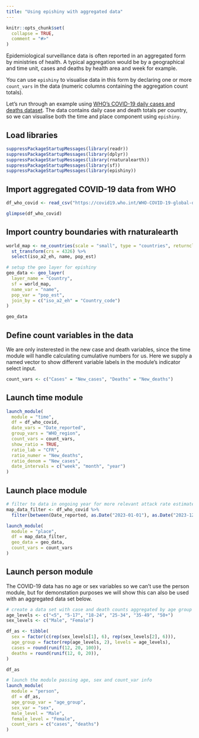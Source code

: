```yaml
---
title: "Using epishiny with aggregated data"
---
```


```r
knitr::opts_chunk$set(
  collapse = TRUE,
  comment = "#>"
)
```

Epidemiological surveillance data is often reported in an aggregated form by ministries of health.
A typical aggregation would be by a geographical and time unit, cases and deaths by health area and week for example.

You can use `epishiny` to visualise data in this form by declaring one or more `count_vars` in the data 
(numeric columns containing the aggregation count totals).

Let's run through an example using [WHO's COVID-19 daily cases and deaths dataset](https://covid19.who.int/data).
The data contains daily case and death totals per country, so we can visualise both the time and place component 
using `epishiny`.

## Load libraries

```r
suppressPackageStartupMessages(library(readr))
suppressPackageStartupMessages(library(dplyr))
suppressPackageStartupMessages(library(rnaturalearth))
suppressPackageStartupMessages(library(sf))
suppressPackageStartupMessages(library(epishiny))
```

## Import aggregated COVID-19 data from WHO

```r
df_who_covid <- read_csv("https://covid19.who.int/WHO-COVID-19-global-data.csv")

glimpse(df_who_covid)
```

## Import country boundaries with rnaturalearth

```r
world_map <- ne_countries(scale = "small", type = "countries", returnclass = "sf") %>%
  st_transform(crs = 4326) %>%
  select(iso_a2_eh, name, pop_est)

# setup the geo layer for epishiny
geo_data <- geo_layer(
  layer_name = "Country",
  sf = world_map,
  name_var = "name",
  pop_var = "pop_est",
  join_by = c("iso_a2_eh" = "Country_code")
)

geo_data
```

## Define count variables in the data 

We are only insterested in the new case and death variables, since the time module will handle calculating
cumulative numbers for us. Here we supply a named vector to show different variable labels in the module's
indicator select input.

```r
count_vars <- c("Cases" = "New_cases", "Deaths" = "New_deaths")
```

## Launch time module

```r
launch_module(
  module = "time",
  df = df_who_covid,
  date_vars = "Date_reported",
  group_vars = "WHO_region",
  count_vars = count_vars,
  show_ratio = TRUE,
  ratio_lab = "CFR",
  ratio_numer = "New_deaths",
  ratio_denom = "New_cases",
  date_intervals = c("week", "month", "year")
)
```

## Launch place module

```r
# filter to data in ongoing year for more relevant attack rate estimates
map_data_filter <- df_who_covid %>% 
  filter(between(Date_reported, as.Date("2023-01-01"), as.Date("2023-12-31")))

launch_module(
  module = "place",
  df = map_data_filter,
  geo_data = geo_data,
  count_vars = count_vars
)
```

## Launch person module

The COVID-19 data has no age or sex variables so we can't use the person module, but for demonstation
purposes we will show this can also be used with an aggregated data set below.

```r
# create a data set with case and death counts aggregated by age group and sex
age_levels <- c("<5", "5-17", "18-24", "25-34", "35-49", "50+")
sex_levels <- c("Male", "Female")

df_as <- tibble(
  sex = factor(c(rep(sex_levels[1], 6), rep(sex_levels[2], 6))),
  age_group = factor(rep(age_levels, 2), levels = age_levels),
  cases = round(runif(12, 20, 100)),
  deaths = round(runif(12, 0, 20)),
)

df_as
```

```r
# launch the module passing age, sex and count_var info
launch_module(
  module = "person",
  df = df_as,
  age_group_var = "age_group",
  sex_var = "sex",
  male_level = "Male",
  female_level = "Female",
  count_vars = c("cases", "deaths")
)
```
